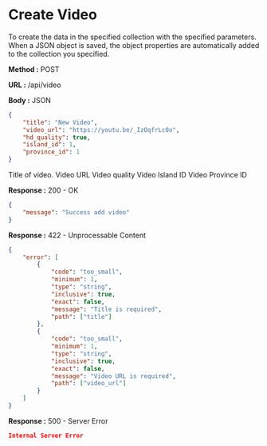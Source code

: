 
# Create Video

To create the data in the specified collection with the specified parameters.
When a JSON object is saved, the object properties are automatically added to the collection you specified.

**Method :** <Badge>POST</Badge>

**URL :** <Badge variant="dark">/api/video</Badge>

**Body :** <Badge variant="purple">JSON</Badge>

```json
{
	"title": "New Video",
	"video_url": "https://youtu.be/_IzOqfrLc0o",
	"hd_quality": true,
	"island_id": 1,
	"province_id": 1
}
```

<Param name="title" type="string" required={true}>
	Title of video.
</Param>
<Param name="video_url" type="string" required={true}>
	Video URL
</Param>
<Param name="hd_quality" type="boolean">
	Video quality
</Param>
<Param name="island_id" type="number">
	Video Island ID
</Param>
<Param name="province_id" type="number">
	Video Province ID
</Param>

**Response :** <BadgeOutline variant="success">200 - OK</BadgeOutline>

```json
{
	"message": "Success add video"
}
```

**Response :** <BadgeOutline variant="info">422 - Unprocessable Content</BadgeOutline>

```json
{
	"error": [
		{
			"code": "too_small",
			"minimum": 1,
			"type": "string",
			"inclusive": true,
			"exact": false,
			"message": "Title is required",
			"path": ["title"]
		},
		{
			"code": "too_small",
			"minimum": 1,
			"type": "string",
			"inclusive": true,
			"exact": false,
			"message": "Video URL is required",
			"path": ["video_url"]
		}
	]
}
```

**Response :** <BadgeOutline variant="danger">500 - Server Error</BadgeOutline>

```json
Internal Server Error
```
